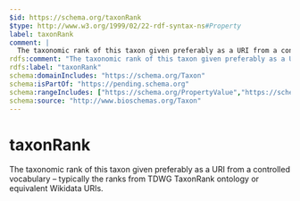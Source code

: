 ```yaml
---
$id: https://schema.org/taxonRank
$type: http://www.w3.org/1999/02/22-rdf-syntax-ns#Property
label: taxonRank
comment: |
  The taxonomic rank of this taxon given preferably as a URI from a controlled vocabulary – typically the ranks from TDWG TaxonRank ontology or equivalent Wikidata URIs.
rdfs:comment: "The taxonomic rank of this taxon given preferably as a URI from a controlled vocabulary – typically the ranks from TDWG TaxonRank ontology or equivalent Wikidata URIs."
rdfs:label: "taxonRank"
schema:domainIncludes: "https://schema.org/Taxon"
schema:isPartOf: "https://pending.schema.org"
schema:rangeIncludes: ["https://schema.org/PropertyValue","https://schema.org/URL","https://schema.org/Text"]
schema:source: "http://www.bioschemas.org/Taxon"
---
```


# taxonRank

The taxonomic rank of this taxon given preferably as a URI from a controlled vocabulary – typically the ranks from TDWG TaxonRank ontology or equivalent Wikidata URIs.

